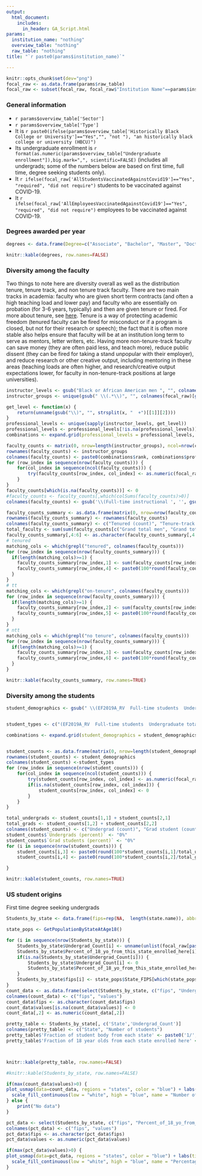 ```yaml
---
output: 
  html_document:
    includes:
      in_header: GA_Script.html
params:
  institution_name: "nothing"
  overview_table: "nothing"
  raw_table: "nothing"
title: "`r paste0(params$institution_name)`"

---
```


```r
knitr::opts_chunk$set(dev="png")
focal_raw <- as.data.frame(params$raw_table)
focal_raw <- subset(focal_raw, focal_raw$"Institution Name"==params$institution_name)[1,]
```

### General information


* `r params$overview_table['Sector']`
* `r params$overview_table['Type']`
* It is `r paste0(ifelse(params$overview_table['Historically Black College or University']=="Yes","", "not "), "an historically black college or university (HBCU)")`
* Its undergraduate enrollment is `r format(as.numeric(params$overview_table["Undergraduate enrollment"]),big.mark=",", scientific=FALSE)` (includes all undergrads; some of the numbers below are based on first time, full time, degree seeking students only).
* It `r ifelse(focal_raw['AllStudentsVaccinatedAgainstCovid19']=="Yes", "required", "did not require")` students to be vaccinated against COVID-19.
* It `r ifelse(focal_raw['AllEmployeesVaccinatedAgainstCovid19']=="Yes", "required", "did not require")` employees to be vaccinated against COVID-19.


### Degrees awarded per year

```r
degrees <- data.frame(Degree=c("Associate", "Bachelor", "Master", "Doctor"), Number=unname(unlist(c(focal_raw["Number of students receiving an Associate's degree (DRVC2020)" ], focal_raw["Number of students receiving a Bachelor's degree (DRVC2020)" ],focal_raw["Number of students receiving a Master's degree (DRVC2020)" ],focal_raw["Number of students receiving a Doctor's degree (DRVC2020)"]))))

knitr::kable(degrees, row.names=FALSE)
```

### Diversity among the faculty

Two things to note here are diversity overall as well as the distribution tenure, tenure track, and non tenure track faculty. There are two main tracks in academia: faculty who are given short term contracts (and often a high teaching load and lower pay) and faculty who are essentially on probation (for 3-6 years, typically) and then are given tenure or fired. For more about tenure, see [here](https://www.aaup.org/issues/tenure). Tenure is a way of protecting academic freedom (tenured faculty can be fired for misconduct or if a program is closed, but not for their research or speech); the fact that it is often more stable also helps ensure that faculty will be at an institution long term to serve as mentors, letter writers, etc. Having more non-tenure-track faculty can save money (they are often paid less, and teach more), reduce public dissent (they can be fired for taking a stand unpopular with their employer), and reduce research or other creative output, including mentoring in these areas (teaching loads are often higher, and research/creative output expectations lower, for faculty in non-tenure-track positions at large universities).

```r
instructor_levels <- gsub("Black or African American men ", "", colnames(focal_raw)[grepl("Black or African American men \\(Full", colnames(focal_raw))])
instructor_groups <- unique(gsub(" \\(.*\\)", "", colnames(focal_raw)[grepl("Full-time instructional", colnames(focal_raw))]))

get_level <- function(x) {
	return(unname(gsub("\\)", "", strsplit(x, "  +")[[1]][2])))
}
professional_levels <- unique(sapply(instructor_levels, get_level))
professional_levels <- professional_levels[!is.na(professional_levels)]
combinations <- expand.grid(professional_levels = professional_levels, rank=c("(Full-time instructional not on tenure/no tenure system  ", "(Full-time instructional on-tenure track  ", "(Full-time instructional tenured  "))

faculty_counts <- matrix(0, nrow=length(instructor_groups), ncol=nrow(combinations))
rownames(faculty_counts) <- instructor_groups
colnames(faculty_counts) <- paste0(combinations$rank, combinations$professional_levels, ")")
for (row_index in sequence(nrow(faculty_counts))) {
	for(col_index in sequence(ncol(faculty_counts))) {
		try(faculty_counts[row_index, col_index] <- as.numeric(focal_raw[paste0(rownames(faculty_counts)[row_index], " ", colnames(faculty_counts)[col_index])]), silent=TRUE)
	}	
}
faculty_counts[which(is.na(faculty_counts))] <- 0
#faculty_counts <- faculty_counts[,which(colSums(faculty_counts)>0)]
colnames(faculty_counts) <- gsub('\\(Full-time instructional ', '', gsub('\\)', '', colnames(faculty_counts)))

faculty_counts_summary <- as.data.frame(matrix(0, nrow=nrow(faculty_counts), ncol=6))
rownames(faculty_counts_summary) <- rownames(faculty_counts)
colnames(faculty_counts_summary) <- c("Tenured (count)", "Tenure-track (count)", "Non-tenure-track (count)", "Tenured (percent)", "Tenure-track (percent)", "Non-tenure-track (percent)")
total_faculty <- sum(sum(faculty_counts[c("Grand total men", "Grand total women"),]))
faculty_counts_summary[,4:6] <- as.character(faculty_counts_summary[,4:6])
# tenured
matching_cols <- which(grepl("tenured", colnames(faculty_counts)))
for (row_index in sequence(nrow(faculty_counts_summary))) {
  if(length(matching_cols)>=1) {
  	faculty_counts_summary[row_index,1] <- sum(faculty_counts[row_index,matching_cols])
  	faculty_counts_summary[row_index,4] <- paste0(100*round(faculty_counts_summary[row_index,1]/total_faculty,3), "%")
  }
}
# tt
matching_cols <- which(grepl("on-tenure", colnames(faculty_counts)))
for (row_index in sequence(nrow(faculty_counts_summary))) {
  if(length(matching_cols)>=1) {
  	faculty_counts_summary[row_index,2] <- sum(faculty_counts[row_index,matching_cols])
  	faculty_counts_summary[row_index,5] <- paste0(100*round(faculty_counts_summary[row_index,2]/total_faculty,3), "%")
  }
}
# ntt
matching_cols <- which(grepl("no tenure", colnames(faculty_counts)))
for (row_index in sequence(nrow(faculty_counts_summary))) {
  if(length(matching_cols)>=1) {
  	faculty_counts_summary[row_index,3] <- sum(faculty_counts[row_index,matching_cols])
  	faculty_counts_summary[row_index,6] <- paste0(100*round(faculty_counts_summary[row_index,3]/total_faculty,3), "%")
  }
}

knitr::kable(faculty_counts_summary, row.names=TRUE)
```

### Diversity among the students

```r
student_demographics <- gsub(" \\(EF2019A_RV  Full-time students  Undergraduate total\\)", "", colnames(focal_raw)[grepl("(EF2019A_RV  Full-time students  Undergraduate total)", colnames(focal_raw))])


student_types <- c("(EF2019A_RV  Full-time students  Undergraduate total)", "(EF2019A_RV  Full-time students  Graduate)")

combinations <- expand.grid(student_demographics = student_demographics, rank=student_types)


student_counts <- as.data.frame(matrix(0, nrow=length(student_demographics), ncol=length(student_types)))
rownames(student_counts) <- student_demographics
colnames(student_counts) <-student_types
for (row_index in sequence(nrow(student_counts))) {
	for(col_index in sequence(ncol(student_counts))) {
		try(student_counts[row_index, col_index] <- as.numeric(focal_raw[paste0(rownames(student_counts)[row_index], " ", colnames(student_counts)[col_index])]), silent=TRUE)
		if(is.na(student_counts[row_index, col_index])) {
			student_counts[row_index, col_index] <- 0	
		}
	}	
}

total_undergrads <- student_counts[1,1] + student_counts[2,1]
total_grads <- student_counts[1,2] + student_counts[2,2]
colnames(student_counts) <- c("Undergrad (count)", "Grad student (count)")
student_counts$`Undergrads (percent)` <- "0%"
student_counts$`Grad students (percent)` <- "0%"
for (i in sequence(nrow(student_counts))) {
	student_counts[i,3] <- paste0(round(100*student_counts[i,1]/total_undergrads,1), '%')
	student_counts[i,4] <- paste0(round(100*student_counts[i,2]/total_grads,1), '%')

}

knitr::kable(student_counts, row.names=TRUE)
```

### US student origins

First time degree seeking undergrads

```r
Students_by_state <- data.frame(fips=rep(NA,  length(state.name)), abbr=state.abb, State=state.name, Undergrad_Count=rep(0.0, length(state.name)), Percent_of_18_yo_from_this_state_enrolled_here=rep(0.0, length(state.name)))

state_pops <- GetPopulationByStateAtAge18()

for (i in sequence(nrow(Students_by_state))) {
	Students_by_state$Undergrad_Count[i] <- unname(unlist(focal_raw[paste0("Count of first-time undergrads from ", Students_by_state$State[i])]))
	Students_by_state$Percent_of_18_yo_from_this_state_enrolled_here[i] <- unname(unlist(focal_raw[paste0("Percentage of all 18 year olds in the focal state enrolling in this college from ", Students_by_state$State[i])]))
	if(is.na(Students_by_state$Undergrad_Count[i])) {
		Students_by_state$Undergrad_Count[i] <- 0
		Students_by_state$Percent_of_18_yo_from_this_state_enrolled_here[i] <- 0
	}
	Students_by_state$fips[i] <- state_pops$State_FIPS[which(state_pops$State==Students_by_state$State[i])]
}
count_data <- as.data.frame(select(Students_by_state, c("fips", "Undergrad_Count")))
colnames(count_data) <- c("fips", "values")
count_data$fips <- as.character(count_data$fips)
count_data$values[is.na(count_data$values)] <- 0
count_data[,2] <- as.numeric(count_data[,2])

pretty_table <- Students_by_state[, c('State','Undergrad_Count')]
colnames(pretty_table) <- c("State", "Number of students")
pretty_table$'Fraction of student body from each state' <- paste0('1/',round(sum(as.numeric(pretty_table$'Number of students'))/as.numeric(pretty_table$'Number of students')))
pretty_table$'Fraction of 18 year olds from each state enrolled here' <- paste0('1/',round(100/Students_by_state$Percent_of_18_yo_from_this_state_enrolled_here))



knitr::kable(pretty_table, row.names=FALSE)

#knitr::kable(Students_by_state, row.names=FALSE)

if(max(count_data$values)>0) {
plot_usmap(data=count_data, regions = "states", color = "blue") + labs(title=paste0("Number of students from each state enrolled in ",params$institution_name)) +
  scale_fill_continuous(low = "white", high = "blue", name = "Number of undergrads", label = scales::comma) +  theme(legend.position = "right")
} else {
	print("No data")
}

pct_data <- select(Students_by_state, c("fips", "Percent_of_18_yo_from_this_state_enrolled_here"))
colnames(pct_data) <- c("fips", "values")
pct_data$fips <- as.character(pct_data$fips)
pct_data$values <- as.numeric(pct_data$values)

if(max(pct_data$values)>0) {
plot_usmap(data=pct_data, regions = "states", color = "blue") + labs(title=paste0("Percentage of 18 year olds in each state enrolled in ",params$institution_name)) +
  scale_fill_continuous(low = "white", high = "blue", name = "Percentage (out of 100)", label = scales::comma) +  theme(legend.position = "right")
} 
```



